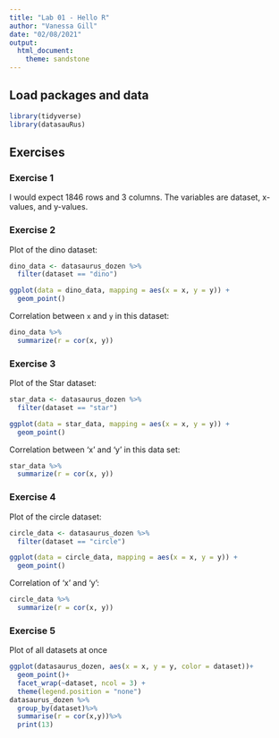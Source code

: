 ```yaml
---
title: "Lab 01 - Hello R"
author: "Vanessa Gill"
date: "02/08/2021"
output: 
  html_document: 
    theme: sandstone
---
```


## Load packages and data

```r
library(tidyverse) 
library(datasauRus)
```

## Exercises

### Exercise 1

I would expect 1846 rows and 3 columns. The variables are dataset, x-values, and y-values.

### Exercise 2

Plot of the dino dataset:

```r
dino_data <- datasaurus_dozen %>%
  filter(dataset == "dino")

ggplot(data = dino_data, mapping = aes(x = x, y = y)) +
  geom_point()
```

Correlation between `x` and `y` in this dataset:

```r
dino_data %>%
  summarize(r = cor(x, y))
```

### Exercise 3

Plot of the Star dataset:

```r
star_data <- datasaurus_dozen %>%
  filter(dataset == "star")

ggplot(data = star_data, mapping = aes(x = x, y = y)) +
  geom_point()
```

Correlation between 'x' and 'y' in this data set:

```r
star_data %>%
  summarize(r = cor(x, y))
```

### Exercise 4

Plot of the circle dataset:

```r
circle_data <- datasaurus_dozen %>%
  filter(dataset == "circle")

ggplot(data = circle_data, mapping = aes(x = x, y = y)) +
  geom_point()
```

Correlation of 'x' and 'y':

```r
circle_data %>%
  summarize(r = cor(x, y))

```

### Exercise 5

Plot of all datasets at once

```r
ggplot(datasaurus_dozen, aes(x = x, y = y, color = dataset))+
  geom_point()+
  facet_wrap(~dataset, ncol = 3) +
  theme(legend.position = "none")
datasaurus_dozen %>%
  group_by(dataset)%>%
  summarise(r = cor(x,y))%>%
  print(13)
```
